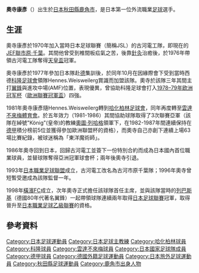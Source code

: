 {{expand|time=2010-06-05T02:46:45+00:00}}
{{Infobox football biography
| name = 奥寺康彦<br/>Yasuhiko Okudera
| image = Yasuhiko Okudera.jpg
| image_size = 
| caption = 
| fullname = {{lang|ja|奥寺 康彦}}
| birth_date = {{Birth date and age|1952|3|12|df=yes}}<ref>{{cite web |title=Japan - Y. Okudera - Profile with news, career statistics and history - Soccerway |url=https://int.soccerway.com/coaches/yasuhiko-okudera/517829/ |website=int.soccerway.com |access-date=1 January 2020 |archive-date=2022-04-08 |archive-url=https://web.archive.org/web/20220408133044/https://int.soccerway.com/coaches/yasuhiko-okudera/517829/ }}</ref>
| birth_place = 日本，[[秋田縣|秋田縣]][[鹿角市|鹿角市]]
| death_date = 
| death_place = 
| height = 1.77米
| position = [[中場|中場]]
| currentclub = 
| clubnumber = 
| youthyears1 = 1967–1969
| youthclubs1 = 相模工業大學高中附屬高校
| years1 = 1970–1977
| clubs1 = [[JEF聯市原·千葉|古河電工]]
| caps1 = 100
| goals1 = 36
| years2 = 1977–1980
| clubs2 = [[科隆足球會|科隆]]
| caps2 = 75
| goals2 = 15
| years3 = 1980–1981
| clubs3 = [[哈化柏林|哈化柏林]]
| caps3 = 25
| goals3 = 8
| years4 = 1981–1986
| clubs4 = [[雲達不來梅|雲達不來梅]]
| caps4 = 159
| goals4 = 11
| years5 = 1986–1988
| clubs5 = [[JEF聯市原·千葉|古河電工]]
| caps5 = 43
| goals5 = 3
| totalcaps = 402
| totalgoals = 73
| nationalyears1 = 1972–1987<ref>{{cite web| url =http://www.jfootball-db.com/en/players/okudera_yasuhiko.html| title =OKUDERA Yasuhiko| publisher =Japan National Football Team Database| access-date =13 July 2013| archive-date =2021-06-24| archive-url =https://web.archive.org/web/20210624202857/http://www.jfootball-db.com/en/players/okudera_yasuhiko.html}}</ref>
| nationalteam1 = [[日本國家足球隊|日本]]
| nationalcaps1 = 32
| nationalgoals1 = 9
| manageryears1 = 1996
| managerclubs1 = [[JEF聯市原·千葉|千葉市原]]
| manageryears2 = 2017
| managerclubs2 = [[橫濱FC|橫濱FC]]
| medaltemplates = {{Medal|Team|[[JEF聯市原·千葉|古河電工]]}}
{{Medal|W|[[日本足球聯賽_(1992年以前)|日本足球聯賽]]|1976}}
{{Medal|W|[[JSL盃|JSL盃]]|1977}}
{{Medal|W|[[JSL盃|JSL盃]]|1986}}
{{Medal|W|[[天皇杯|天皇杯]]|1976}}
}}

{{Japanese|japanese=奥寺 康彦|kana=おくでら やすひこ|romaji=Yasuhiko Okudera}}
'''奧寺康彥'''（{{bd|1952年|3月12日|catIdx=Yasuhiko Okudera}}）出生於[[日本|日本]][[秋田縣|秋田縣]][[鹿角市|鹿角市]]，是日本第一位外流職業[[足球|足球]]選手。

==生涯==
奧寺康彥於1970年加入當時日本足球聯賽（簡稱JSL）的古河電工隊，即現在的[[JEF聯市原·千葉|JEF聯市原·千葉]]。其間他曾受到椎間板疝氣之苦，後靠[[針灸|針灸]]治癒後，於1976年帶領古河電工隊奪得[[天皇盃|天皇盃]]冠軍。

奧寺康彥於1977年參加日本隊赴[[德國|德]]集訓後，於同年10月在因緣際會下受到當時西德[[科隆足球會|科隆足球會]]領隊Hennes.Weisweilerg賞識而加盟該隊。奧寺於該隊三年其間主打[[中場#翼鋒|翼鋒]]與進攻中場(AMF)位置，表現優異，曾協助科隆足球會打入[[1978–79年欧洲冠军杯|1978–79年欧洲冠军杯]]（[[歐洲聯賽冠軍盃|歐洲聯賽冠軍盃]]）四強。

1981年奧寺康彥隨Hennes.Weisweilerg轉到[[哈化柏林足球會|哈化柏林足球會]]，同年再度轉至[[雲達不來梅體育會|雲達不來梅體育會]]。於五年效力（1981-1986）其間協助球隊取得了3次聯賽亞軍（該隊在綽號"König"(皇帝)的教練[[奧圖·列哈格|奧圖·列哈格]]領軍下，在1982-1987年間連續保持在[[德國足球甲組聯賽|德甲]]積分榜前5位並獲得參加歐洲聯盟杯的資格），而奧寺自己亦創下連續上場63場比賽紀錄，被球迷稱為「東洋魔術師」。

1986年奧寺回到日本，回歸古河電工並簽下一份特別合約而成為日本國內首位職業球員，並替球隊奪得亞洲冠軍球會杯；兩年後奧寺引退。

1993年[[日本職業足球聯盟|日本職業足球聯盟]]成立，古河電工改名為古河市原千葉隊；1996年奧寺曾短暫受邀成為該隊監督一年。

1998年[[橫濱FC|橫濱FC]]成立，次年奧寺正式擔任該球隊首任主席，並與該隊當時的[[列巴斯基|列巴斯基]]（德國80年代著名翼鋒）一起帶領球隊連續兩年取得[[日本足球聯賽|日本足球聯賽]]冠軍，取得晉升至[[日本職業足球乙級聯賽|日本職業足球乙級聯賽]]的資格。

==參考資料==
{{Reflist}}

[[Category:日本足球運動員|Category:日本足球運動員]]
[[Category:日本足球主教練|Category:日本足球主教練]]
[[Category:哈化柏林球員|Category:哈化柏林球員]]
[[Category:科隆球員|Category:科隆球員]]
[[Category:雲達不來梅球員|Category:雲達不來梅球員]]
[[Category:日本國家足球隊成員|Category:日本國家足球隊成員]]
[[Category:德甲球員|Category:德甲球員]]
[[Category:德國外籍足球運動員|Category:德國外籍足球運動員]]
[[Category:日本旅外足球運動員|Category:日本旅外足球運動員]]
[[Category:秋田縣足球運動員|Category:秋田縣足球運動員]]
[[Category:鹿角市出身人物|Category:鹿角市出身人物]]